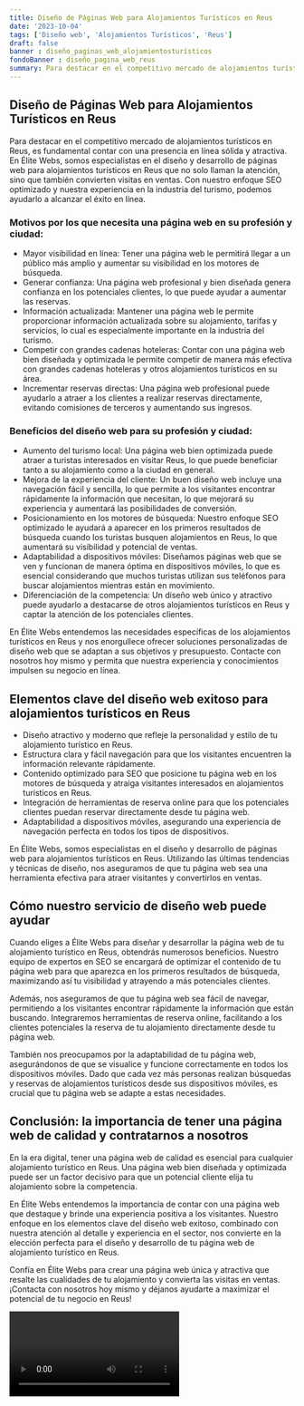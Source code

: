```yaml
---
title: Diseño de Páginas Web para Alojamientos Turísticos en Reus
date: '2023-10-04'
tags: ['Diseño web', 'Alojamientos Turísticos', 'Reus']
draft: false
banner : diseño_paginas_web_alojamientosturísticos
fondoBanner : diseño_pagina_web_reus
summary: Para destacar en el competitivo mercado de alojamientos turísticos en Reus, es fundamental contar con una presencia en línea sólida y atractiva. En Élite Webs, somos especialistas en el diseño y desarrollo de páginas web para alojamientos turísticos en Reus que no solo llaman la atención, sino que también convierten visitas en ventas. Con nuestro enfoque SEO optimizado y nuestra experiencia en la industria del turismo, podemos ayudarlo a alcanzar el éxito en línea.
---
```


## Diseño de Páginas Web para Alojamientos Turísticos en Reus

Para destacar en el competitivo mercado de alojamientos turísticos en Reus, es fundamental contar con una presencia en línea sólida y atractiva. En Élite Webs, somos especialistas en el diseño y desarrollo de páginas web para alojamientos turísticos en Reus que no solo llaman la atención, sino que también convierten visitas en ventas. Con nuestro enfoque SEO optimizado y nuestra experiencia en la industria del turismo, podemos ayudarlo a alcanzar el éxito en línea.

### Motivos por los que necesita una página web en su profesión y ciudad:

- Mayor visibilidad en línea: Tener una página web le permitirá llegar a un público más amplio y aumentar su visibilidad en los motores de búsqueda. 
- Generar confianza: Una página web profesional y bien diseñada genera confianza en los potenciales clientes, lo que puede ayudar a aumentar las reservas.
- Información actualizada: Mantener una página web le permite proporcionar información actualizada sobre su alojamiento, tarifas y servicios, lo cual es especialmente importante en la industria del turismo.
- Competir con grandes cadenas hoteleras: Contar con una página web bien diseñada y optimizada le permite competir de manera más efectiva con grandes cadenas hoteleras y otros alojamientos turísticos en su área.
- Incrementar reservas directas: Una página web profesional puede ayudarlo a atraer a los clientes a realizar reservas directamente, evitando comisiones de terceros y aumentando sus ingresos.

### Beneficios del diseño web para su profesión y ciudad:

- Aumento del turismo local: Una página web bien optimizada puede atraer a turistas interesados en visitar Reus, lo que puede beneficiar tanto a su alojamiento como a la ciudad en general.
- Mejora de la experiencia del cliente: Un buen diseño web incluye una navegación fácil y sencilla, lo que permite a los visitantes encontrar rápidamente la información que necesitan, lo que mejorará su experiencia y aumentará las posibilidades de conversión.
- Posicionamiento en los motores de búsqueda: Nuestro enfoque SEO optimizado le ayudará a aparecer en los primeros resultados de búsqueda cuando los turistas busquen alojamientos en Reus, lo que aumentará su visibilidad y potencial de ventas.
- Adaptabilidad a dispositivos móviles: Diseñamos páginas web que se ven y funcionan de manera óptima en dispositivos móviles, lo que es esencial considerando que muchos turistas utilizan sus teléfonos para buscar alojamientos mientras están en movimiento.
- Diferenciación de la competencia: Un diseño web único y atractivo puede ayudarlo a destacarse de otros alojamientos turísticos en Reus y captar la atención de los potenciales clientes.

En Élite Webs entendemos las necesidades específicas de los alojamientos turísticos en Reus y nos enorgullece ofrecer soluciones personalizadas de diseño web que se adaptan a sus objetivos y presupuesto. Contacte con nosotros hoy mismo y permita que nuestra experiencia y conocimientos impulsen su negocio en línea.

<GifSeo />

<Cta />

## Elementos clave del diseño web exitoso para alojamientos turísticos en Reus

- Diseño atractivo y moderno que refleje la personalidad y estilo de tu alojamiento turístico en Reus.
- Estructura clara y fácil navegación para que los visitantes encuentren la información relevante rápidamente.
- Contenido optimizado para SEO que posicione tu página web en los motores de búsqueda y atraiga visitantes interesados en alojamientos turísticos en Reus.
- Integración de herramientas de reserva online para que los potenciales clientes puedan reservar directamente desde tu página web.
- Adaptabilidad a dispositivos móviles, asegurando una experiencia de navegación perfecta en todos los tipos de dispositivos.

En Élite Webs, somos especialistas en el diseño y desarrollo de páginas web para alojamientos turísticos en Reus. Utilizando las últimas tendencias y técnicas de diseño, nos aseguramos de que tu página web sea una herramienta efectiva para atraer visitantes y convertirlos en ventas.

## Cómo nuestro servicio de diseño web puede ayudar

Cuando eliges a Élite Webs para diseñar y desarrollar la página web de tu alojamiento turístico en Reus, obtendrás numerosos beneficios. Nuestro equipo de expertos en SEO se encargará de optimizar el contenido de tu página web para que aparezca en los primeros resultados de búsqueda, maximizando así tu visibilidad y atrayendo a más potenciales clientes.

Además, nos aseguramos de que tu página web sea fácil de navegar, permitiendo a los visitantes encontrar rápidamente la información que están buscando. Integraremos herramientas de reserva online, facilitando a los clientes potenciales la reserva de tu alojamiento directamente desde tu página web.

También nos preocupamos por la adaptabilidad de tu página web, asegurándonos de que se visualice y funcione correctamente en todos los dispositivos móviles. Dado que cada vez más personas realizan búsquedas y reservas de alojamientos turísticos desde sus dispositivos móviles, es crucial que tu página web se adapte a estas necesidades.

## Conclusión: la importancia de tener una página web de calidad y contratarnos a nosotros

En la era digital, tener una página web de calidad es esencial para cualquier alojamiento turístico en Reus. Una página web bien diseñada y optimizada puede ser un factor decisivo para que un potencial cliente elija tu alojamiento sobre la competencia.

En Élite Webs entendemos la importancia de contar con una página web que destaque y brinde una experiencia positiva a los visitantes. Nuestro enfoque en los elementos clave del diseño web exitoso, combinado con nuestra atención al detalle y experiencia en el sector, nos convierte en la elección perfecta para el diseño y desarrollo de tu página web de alojamiento turístico en Reus.

Confía en Élite Webs para crear una página web única y atractiva que resalte las cualidades de tu alojamiento y convierta las visitas en ventas. ¡Contacta con nosotros hoy mismo y déjanos ayudarte a maximizar el potencial de tu negocio en Reus!

<Video />

<CtaBot job='Alojamientos Turísticos' city='Reus'/>

<Gmaps query='Reus+españa+maps' />